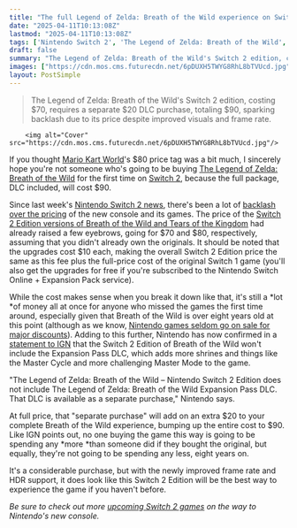 ```yaml
---
title: "The full Legend of Zelda: Breath of the Wild experience on Switch 2 will cost $90 including DLC, as Nintendo confirms the Expansion Pass isn't included in the re-release"
date: "2025-04-11T10:13:08Z"
lastmod: "2025-04-11T10:13:08Z"
tags: ['Nintendo Switch 2', 'The Legend of Zelda: Breath of the Wild', 'Zelda', 'Action-Adventure', 'Nintendo']
draft: false
summary: "The Legend of Zelda: Breath of the Wild's Switch 2 edition, costing $70,  requires a separate $20 DLC purchase, totaling $90, sparking backlash due to its price despite improved visuals and frame rate."
images: ["https://cdn.mos.cms.futurecdn.net/6pDUXH5TWYG8RhL8bTVUcd.jpg"]
layout: PostSimple
---
```

> The Legend of Zelda: Breath of the Wild's Switch 2 edition, costing $70,  requires a separate $20 DLC purchase, totaling $90, sparking backlash due to its price despite improved visuals and frame rate.


        <img alt="Cover" src="https://cdn.mos.cms.futurecdn.net/6pDUXH5TWYG8RhL8bTVUcd.jpg"/>
        
If you thought [<u>Mario Kart World</u>](https://www.gamesradar.com/games/mario-kart-world-guide/)'s $80 price tag was a bit much, I sincerely hope you're not someone who's going to be buying [<u>The Legend of Zelda: Breath of the Wild</u>](https://www.gamesradar.com/legend-of-zelda-breath-of-the-wild-guide/) for the first time on [<u>Switch 2</u>](https://www.gamesradar.com/nintendo-switch-2-guide/), because the full package, DLC included, will cost $90.

Since last week's [<u>Nintendo Switch 2 news</u>](https://www.gamesradar.com/news/live/nintendo-switch-2-treehouse-live-gameplay-news/), there's been a lot of [<u>backlash over the pricing</u>](https://www.gamesradar.com/games/super-mario/drop-the-price-nintendos-treehouse-stream-overshadowed-by-players-noisily-protesting-the-switch-2s-hefty-cost/) of the new console and its games. The price of the [<u>Switch 2 Edition versions of Breath of the Wild and Tears of the Kingdom</u>](https://www.gamesradar.com/games/the-legend-of-zelda/the-legend-of-zelda-breath-of-the-wild-and-tears-of-the-kingdom-are-getting-enhanced-nintendo-switch-2-edition-releases-with-improved-frame-rate-resolution-and-more/) had already raised a few eyebrows, going for $70 and $80, respectively, assuming that you didn't already own the originals. It should be noted that the upgrades cost $10 each, making the overall Switch 2 Edition price the same as this fee plus the full-price cost of the original Switch 1 game (you'll also get the upgrades for free if you're subscribed to the Nintendo Switch Online + Expansion Pack service).

While the cost makes sense when you break it down like that, it's still a *lot *of money all at once for anyone who missed the games the first time around, especially given that Breath of the Wild is over eight years old at this point (although as we know, [<u>Nintendo games seldom go on sale for major discounts</u>](https://www.gamesradar.com/platforms/nintendo-switch-2/this-isnt-ubisoft-former-nintendo-pr-managers-say-the-companys-mantra-of-respect-the-value-is-why-switch-games-dont-go-on-sale/)). Adding to this further, Nintendo has now confirmed in a [<u>statement to IGN</u>](https://www.ign.com/articles/the-legend-of-zelda-breath-of-the-wilds-nintendo-switch-2-edition-wont-include-the-dlc) that the Switch 2 Edition of Breath of the Wild won't include the Expansion Pass DLC, which adds more shrines and things like the Master Cycle and more challenging Master Mode to the game.

"The Legend of Zelda: Breath of the Wild – Nintendo Switch 2 Edition does not include The Legend of Zelda: Breath of the Wild Expansion Pass DLC. That DLC is available as a separate purchase," Nintendo says.

At full price, that "separate purchase" will add on an extra $20 to your complete Breath of the Wild experience, bumping up the entire cost to $90. Like IGN points out, no one buying the game this way is going to be spending any *more *than someone did if they bought the original, but equally, they're not going to be spending any less, eight years on.

It's a considerable purchase, but with the newly improved frame rate and HDR support, it does look like this Switch 2 Edition will be the best way to experience the game if you haven't before.

*Be sure to check out more *[<u><em>upcoming Switch 2 games</em></u>](https://www.gamesradar.com/upcoming-switch-2-games/)* on the way to Nintendo's new console.*
        